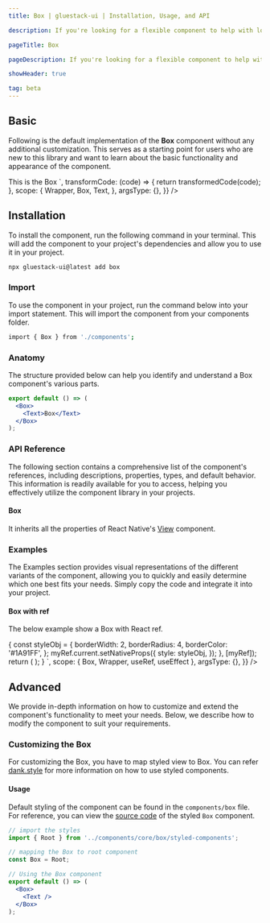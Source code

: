 ```yaml
---
title: Box | gluestack-ui | Installation, Usage, and API

description: If you're looking for a flexible component to help with low-level layout needs, the Box component might be just what you need. With its customizable styles and props, it can be used to create a wide range of UI elements, from simple containers to complex layout structures.

pageTitle: Box

pageDescription: If you're looking for a flexible component to help with low-level layout needs, the Box component might be just what you need. With its customizable styles and props, it can be used to create a wide range of UI elements, from simple containers to complex layout structures.

showHeader: true

tag: beta
---
```



<Meta title="components/Layout/Box" />



## Basic

Following is the default implementation of the **Box** component without any additional customization. This serves as a starting point for users who are new to this library and want to learn about the basic functionality and appearance of the component.

<AppProvider>
  <CodePreview
    showComponentRenderer={true}
    showArgsController={false}
    metaData={{
      code: `
<Box
  bg="$primary500"
  p="$5"
>
  <Text color="white">
    This is the Box
  </Text>
</Box>
`,
      transformCode: (code) => {
        return transformedCode(code);
      },
      scope: {
        Wrapper,
        Box,
        Text,
      },
      argsType: {},
    }}
  />
</AppProvider>

## Installation

To install the component, run the following command in your terminal. This will add the component to your project's dependencies and allow you to use it in your project.

```bash
npx gluestack-ui@latest add box
```

### Import

To use the component in your project, run the command below into your import statement. This will import the component from your components folder.

```bash
import { Box } from './components';
```

### Anatomy

The structure provided below can help you identify and understand a Box component's various parts.

```jsx
export default () => (
  <Box>
    <Text>Box</Text>
  </Box>
);
```

### API Reference

The following section contains a comprehensive list of the component's references, including descriptions, properties, types, and default behavior. This information is readily available for you to access, helping you effectively utilize the component library in your projects.

#### Box

It inherits all the properties of React Native's [View](https://reactnative.dev/docs/view#props) component.

### Examples

The Examples section provides visual representations of the different variants of the component, allowing you to quickly and easily determine which one best fits your needs. Simply copy the code and integrate it into your project.

#### Box with ref

The below example show a Box with React ref.

<AppProvider>
  <CodePreview
    showComponentRenderer={true}
    showArgsController={false}
    metaData={{
      code: `
function App () {
  const myRef = useRef({});
  useEffect(() => {
    const styleObj = {
      borderWidth: 2,
      borderRadius: 4,
      borderColor: '#1A91FF',
    };
    myRef.current.setNativeProps({
      style: styleObj,
    });
  }, [myRef]);
return (
<Wrapper>
  <Box sx={{ h: 100, w: 100, bg: '$primary100'}} ref={myRef} />
</Wrapper>
);
    }
`,
      scope: { Box, Wrapper, useRef, useEffect },
      argsType: {},
    }}
  />
</AppProvider>

## Advanced

We provide in-depth information on how to customize and extend the component's functionality to meet your needs. Below, we describe how to modify the component to suit your requirements.

### Customizing the Box

For customizing the Box, you have to map styled view to Box. You can refer [dank.style](https://dank.style/) for more information on how to use styled components.

#### Usage

Default styling of the component can be found in the `components/box` file. For reference, you can view the [source code](https://github.com/gluestack/gluestack-ui/blob/development/example/storybook/src/ui-components/Box/index.tsx) of the styled `Box` component.

```jsx
// import the styles
import { Root } from '../components/core/box/styled-components';

// mapping the Box to root component
const Box = Root;

// Using the Box component
export default () => (
  <Box>
    <Text />
  </Box>
);
```
